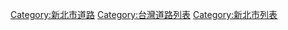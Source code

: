 [[Category:新北市道路|Category:新北市道路]]
[[Category:台灣道路列表|Category:台灣道路列表]]
[[Category:新北市列表|Category:新北市列表]]